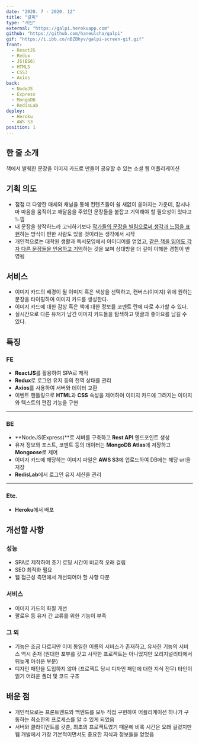```yaml
---
date: "2020. 7 - 2020. 12"
title: "갈피"
type: "개인"
external: "https://galpi.herokuapp.com"
github: "https://github.com/haneulcha/galpi"
gif: "https://i.ibb.co/nBZBhyv/galpi-screen-gif.gif"
front:
  - ReactJS
  - Redux
  - JS(ES6)
  - HTML5
  - CSS3
  - Axios
back:
  - NodeJS
  - Express
  - MongoDB
  - RedisLab
deploy:
  - Heroku
  - AWS S3
position: 1
---
```


## 한 줄 소개

책에서 발췌한 문장을 이미지 카드로 만들어 공유할 수 있는 소셜 웹 어플리케이션

## 기획 의도

- 점점 더 다양한 매체와 채널을 통해 컨텐츠들이 쉴 새없이 쏟아지는 가운데, 잠시나마 마음을 움직이고 깨달음을 주었던 문장들을 붙잡고 기억해야 할 필요성이 있다고 느낌
- 내 문장을 창작하느라 고뇌하기보다 <u>작가들의 문장을 빌림으로써 생각과 느낌을 표현</u>하는 방식이 편한 사람도 있을 것이라는 생각에서 시작
- 개인적으로는 대학원 생활과 독서모임에서 아이디어를 얻었고, <u>같은 책을 읽어도 각자 다른 문장들을 인용하고 기억</u>하는 것을 보며 상대방을 더 깊이 이해한 경험이 반영됨

## 서비스

- 이미지 카드의 배경이 될 이미지 혹은 색상을 선택하고, 캔버스(이미지) 위에 원하는 문장을 타이핑하여 이미지 카드를 생성한다.
- 이미지 카드에 대한 감상 혹은 책에 대한 정보를 코멘트 란에 따로 추가할 수 있다.
- 실시간으로 다른 유저가 남긴 이미지 카드들을 탐색하고 댓글과 좋아요를 남길 수 있다.

## 특징

### FE

- **ReactJS**를 활용하여 SPA로 제작
- **Redux**로 로그인 유지 등의 전역 상태를 관리
- **Axios**를 사용하여 서버와 데이터 교환
- 이벤트 핸들링으로 **HTML**과 **CSS** 속성을 제어하여 이미지 카드에 그려지는 이미지와 텍스트의 편집 기능을 구현

---

### BE

- **NodeJS(Express)**로 서버를 구축하고 **Rest API** 엔드포인트 생성
- 유저 정보와 포스트, 코멘트 등의 데이터는 **MongoDB Atlas**에 저장하고 **Mongoose**로 제어
- 이미지 카드에 해당하는 이미지 파일은 **AWS S3**에 업로드하여 DB에는 해당 url을 저장
- **RedisLab**에서 로그인 유지 세션을 관리

---

### Etc.

- **Heroku**에서 배포

## 개선할 사항

### 성능

- SPA로 제작하여 초기 로딩 시간이 비교적 오래 걸림
- SEO 최적화 필요
- 웹 접근성 측면에서 개선되어야 할 사항 다분

### 서비스

- 이미지 카드의 화질 개선
- 팔로우 등 유저 간 교류를 위한 기능이 부족

### 그 외

- 기능은 조금 다르지만 이미 동일한 이름의 서비스가 존재하고, 유사한 기능의 서비스 역시 존재 (원대한 포부를 갖고 시작한 프로젝트는 아니었지만 오리지널리티에서 뒤늦게 아쉬운 부분)
- 디자인 패턴을 도입하지 않아 (프로젝트 당시 디자인 패턴에 대한 지식 전무) 타인이 읽기 어려운 폴더 및 코드 구조

## 배운 점

- 개인적으로는 프론트엔드와 백엔드를 모두 직접 구현하여 어플리케이션 하나가 구동하는 최소한의 프로세스를 알 수 있게 되었음
- 서버와 클라이언트를 갖춘, 최초의 프로젝트였기 때문에 비록 시간은 오래 걸렸지만 웹 개발에서 가장 기본적이면서도 중요한 지식과 정보들을 얻었음
